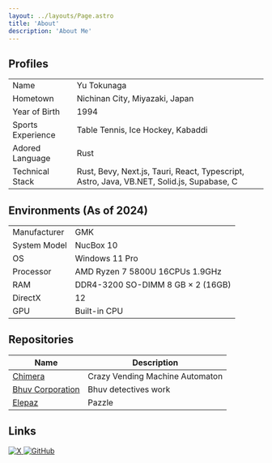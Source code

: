 ```yaml
---
layout: ../layouts/Page.astro
title: 'About'
description: 'About Me'
---
```


## Profiles

|                   |                                                                                           |
| ----------------- | ----------------------------------------------------------------------------------------- |
| Name              | Yu Tokunaga                                                                               |
| Hometown          | Nichinan City, Miyazaki, Japan                                                            |
| Year of Birth     | 1994                                                                                      |
| Sports Experience | Table Tennis, Ice Hockey, Kabaddi                                                         |
| Adored Language   | Rust                                                                                      |
| Technical Stack   | Rust, Bevy, Next.js, Tauri, React, Typescript, Astro, Java, VB.NET, Solid.js, Supabase, C |

## Environments (As of 2024)

|              |                                   |
| ------------ | --------------------------------- |
| Manufacturer | GMK                               |
| System Model | NucBox 10                         |
| OS           | Windows 11 Pro                    |
| Processor    | AMD Ryzen 7 5800U 16CPUs 1.9GHz   |
| RAM          | DDR4-3200 SO-DIMM 8 GB × 2 (16GB) |
| DirectX      | 12                                |
| GPU          | Built-in CPU                      |

## Repositories

| Name                                                   | Description                     |
| ------------------------------------------------------ | ------------------------------- |
| [Chimera](https://github.com/hoe-rake/chimera)         | Crazy Vending Machine Automaton |
| [Bhuv Corporation](https://github.com/hoe-rake/bhuvco) | Bhuv detectives work            |
| [Elepaz](https://github.com/hoe-rake/elepaz)           | Pazzle                          |

## Links

<div
    style={{
        display: 'grid',
        'grid-template-columns': 'repeat(6, 1fr)',
        'align-items': 'center',
        'justify-items': 'center',
    }}
>
    <a href="https://x.com/4hoe8pow">
        <img style={{ height: '32px' }} src="/sns/x-logo-white.png" alt="X"></img>
    </a>
    <a href="https://github.com/4hoe8pow">
        <img style={{ height: '32px' }} src="/sns/github-mark-white.png" alt="GitHub"></img>
    </a>
</div>
